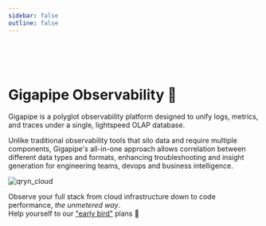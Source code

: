 ```yaml
---
sidebar: false
outline: false
---
```



<Docs />

<br /> 

<br />

<br />

# Gigapipe Observability 🔮 

Gigapipe is a polyglot observability platform designed to unify logs, metrics, and traces under a single, lightspeed OLAP database. 

Unlike traditional observability tools that silo data and require multiple components, Gigapipe's all-in-one approach allows correlation between different data types and formats, enhancing troubleshooting and insight generation for engineering teams, devops and business intelligence.

<img src="/qryn_cloud.png" alt="qryn_cloud" />

<br>

Observe your full stack from cloud infrastructure down to code performance, _the unmetered way_.<br/>
Help yourself to our ["early bird"](/pricing) plans 🐤


